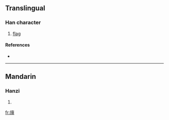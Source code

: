 ==Translingual==

===Han character===
{{Han char|rn=70|rad=方|as=15|sn=19|four=|canj=卜尸人卜一 (YSOYM)}}

# [[flag]]

====References====
* {{Han ref|kx=0485.140|dkj=13705|dj=0847.150|hdz=32185.080|uh=65DC|ud=26076}}

----

==Mandarin==

===Hanzi===
{{cmn-hanzi|pin=[[zhān]] ([[zhan1]])|wg=chan<sup>1</sup>}}

# {{defn|Mandarin}}

[[fr:旜]]